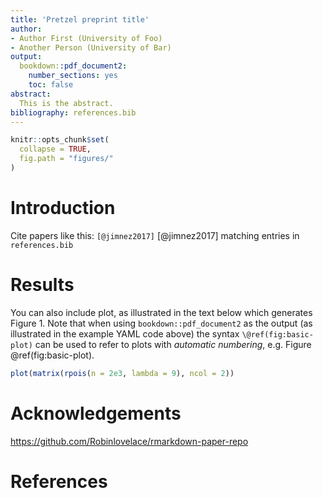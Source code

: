 ```yaml
---
title: 'Pretzel preprint title'
author:
- Author First (University of Foo)
- Another Person (University of Bar)
output:
  bookdown::pdf_document2:
    number_sections: yes
    toc: false
abstract: 
  This is the abstract.
bibliography: references.bib
---
```


```r
knitr::opts_chunk$set(
  collapse = TRUE,
  fig.path = "figures/"
)
```



# Introduction

Cite papers like this: `[@jimnez2017]` [@jimnez2017] matching entries in `references.bib`


# Results

You can also include plot, as illustrated in the text below which generates Figure 1. Note that when using `bookdown::pdf_document2` as the output (as illustrated in the example YAML code above) the syntax `\@ref(fig:basic-plot)` can be used to refer to plots with *automatic numbering*, e.g. Figure \@ref(fig:basic-plot).

```r
plot(matrix(rpois(n = 2e3, lambda = 9), ncol = 2))
```

# Acknowledgements {-}

[https://github.com/Robinlovelace/rmarkdown-paper-repo](https://github.com/Robinlovelace/rmarkdown-paper-repo)

# References

